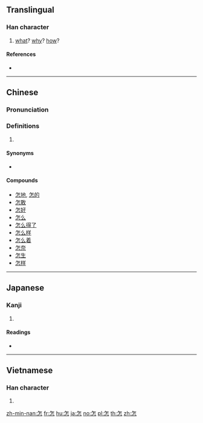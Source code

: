 ==Translingual==

===Han character===
{{Han char|rn=61|rad=心|as=05|sn=9|four=80331|canj=OHP|ids=⿱乍心}}

# [[what]]? [[why]]? [[how]]?

====References====
* {{Han ref|kx=0379.170|dkj=10431|dj=0708.010|hdz=42280.100|uh=600E|ud=24590|bh=ABE7|bd=44007}}

----

==Chinese==
{{zh-forms}}

===Pronunciation===
{{zh-pron
|m=zěn
|c=zam2,zaam2
|h=pfs=
|md=
|mn=chóaⁿ
|w=
|mc=
|oc=
|cat=
}}

===Definitions===
{{zh-hanzi}}

# {{rfdef|lang=zh}}

====Synonyms====
* {{q|Cantonese}} {{zh-l|點}}

====Compounds====
* [[怎地]], [[怎的]]
* [[怎敢]]
* [[怎好]]
* [[怎么]]
* [[怎么得了]]
* [[怎么样]]
* [[怎么着]]
* [[怎奈]]
* [[怎生]]
* [[怎样]]

----

==Japanese==

===Kanji===
{{ja-kanji|grade=|rs=心05}}

# {{defn|lang=ja|sort=心05}}

====Readings====
* {{ja-readings|on=[[しん]] (shin), [[そ]] (so)|kun=[[いかで]] (ikade)}}

----

==Vietnamese==

===Han character===
{{vi-hantu|[[chẩm]], [[chẩn]], [[tẩn]], [[trẫm]]|rs=心05}}

# {{defn|lang=vi|sort=心05}}

[[zh-min-nan:怎]]
[[fr:怎]]
[[hu:怎]]
[[ja:怎]]
[[no:怎]]
[[pl:怎]]
[[th:怎]]
[[zh:怎]]